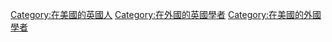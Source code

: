[[Category:在美國的英國人|Category:在美國的英國人]]
[[Category:在外國的英國學者|Category:在外國的英國學者]]
[[Category:在美國的外國學者|Category:在美國的外國學者]]